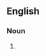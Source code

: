 ==English==

===Noun===
{{head|en|noun form|head=[[moving]] [[part]]s}}

# {{plural of|en|moving part}}